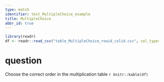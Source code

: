 ```yaml
---
type: match
identifier: test_MultipleChoice_example
title: MultipleChoice
abbr_id: true
---
```


```r
library(readr)
df <- readr::read_csv("table_MultipleChoice_rowid_colid.csv", col_types = "c")

```
# question
Choose the correct order in the multiplication table
`r knitr::kable(df)`

